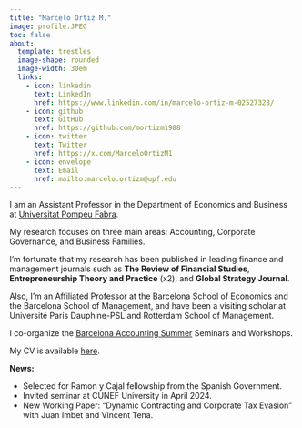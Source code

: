```yaml
---
title: "Marcelo Ortiz M."
image: profile.JPEG
toc: false
about: 
  template: trestles
  image-shape: rounded
  image-width: 30em
  links:
    - icon: linkedin
      text: LinkedIn
      href: https://www.linkedin.com/in/marcelo-ortiz-m-02527328/
    - icon: github
      text: GitHub
      href: https://github.com/mortizm1988
    - icon: twitter
      text: Twitter
      href: https://x.com/MarceloOrtizM1
    - icon: envelope
      text: Email
      href: mailto:marcelo.ortizm@upf.edu
---
```


I am an Assistant Professor in the Department of Economics and Business at [Universitat Pompeu Fabra](https://www.upf.edu/en/web/universitat/la-upf-en-els-ranquings).

My research focuses on three main areas: Accounting, Corporate Governance, and Business Families.

I'm fortunate that my research has been published in leading finance and management journals such as **The Review of Financial Studies**, **Entrepreneurship Theory and Practice** (x2), and **Global Strategy Journal**.

Also, I'm an Affiliated Professor at the Barcelona School of Economics and the Barcelona School of Management, and have been a visiting scholar at Université Paris Dauphine-PSL and Rotterdam School of Management.

I co-organize the [Barcelona Accounting Summer](https://sites.google.com/view/bas-2021/inicio) Seminars and Workshops.

My CV is available [here](cv_2024-06.pdf).

**News:**

- Selected for Ramon y Cajal fellowship from the Spanish Government.
- Invited seminar at CUNEF University in April 2024.
- New Working Paper: "Dynamic Contracting and Corporate Tax Evasion" with Juan Imbet and Vincent Tena.
